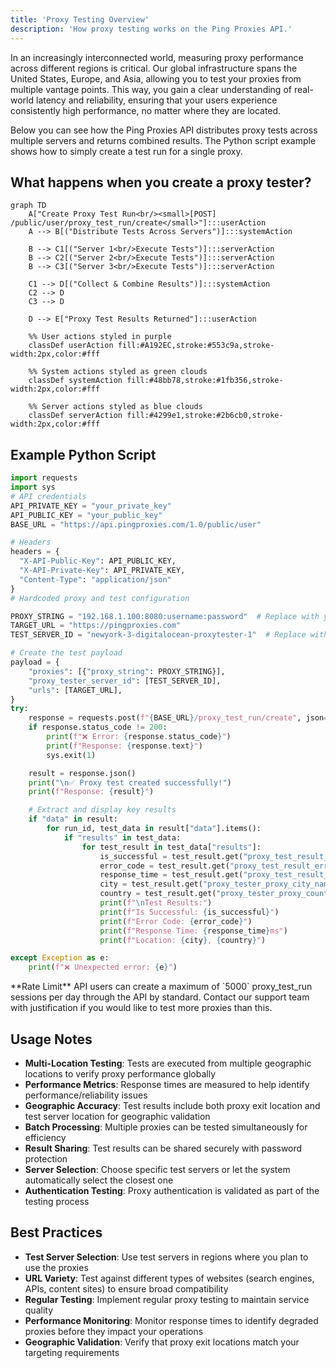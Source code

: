 ```yaml
---
title: 'Proxy Testing Overview'
description: 'How proxy testing works on the Ping Proxies API.'
---
```


In an increasingly interconnected world, measuring proxy performance across different regions is critical. Our global infrastructure spans the United States, Europe, and Asia, allowing you to test your proxies from multiple vantage points. This way, you gain a clear understanding of real-world latency and reliability, ensuring that your users experience consistently high performance, no matter where they are located.

Below you can see how the Ping Proxies API distributes proxy tests across multiple servers and returns combined results.
The Python script example shows how to simply create a test run for a single proxy.

## What happens when you create a proxy tester? 

```mermaid
graph TD
    A["Create Proxy Test Run<br/><small>[POST] /public/user/proxy_test_run/create</small>"]:::userAction
    A --> B[("Distribute Tests Across Servers")]:::systemAction
    
    B --> C1[("Server 1<br/>Execute Tests")]:::serverAction
    B --> C2[("Server 2<br/>Execute Tests")]:::serverAction
    B --> C3[("Server 3<br/>Execute Tests")]:::serverAction
    
    C1 --> D[("Collect & Combine Results")]:::systemAction
    C2 --> D
    C3 --> D
    
    D --> E["Proxy Test Results Returned"]:::userAction
    
    %% User actions styled in purple
    classDef userAction fill:#A192EC,stroke:#553c9a,stroke-width:2px,color:#fff
    
    %% System actions styled as green clouds
    classDef systemAction fill:#48bb78,stroke:#1fb356,stroke-width:2px,color:#fff
    
    %% Server actions styled as blue clouds
    classDef serverAction fill:#4299e1,stroke:#2b6cb0,stroke-width:2px,color:#fff
```
## Example Python Script

```python
import requests
import sys
# API credentials
API_PRIVATE_KEY = "your_private_key"
API_PUBLIC_KEY = "your_public_key"
BASE_URL = "https://api.pingproxies.com/1.0/public/user"

# Headers
headers = {
  "X-API-Public-Key": API_PUBLIC_KEY,
  "X-API-Private-Key": API_PRIVATE_KEY,
  "Content-Type": "application/json"
}
# Hardcoded proxy and test configuration

PROXY_STRING = "192.168.1.100:8080:username:password"  # Replace with your actual proxy
TARGET_URL = "https://pingproxies.com"
TEST_SERVER_ID = "newyork-3-digitalocean-proxytester-1"  # Replace with actual server ID

# Create the test payload
payload = {
    "proxies": [{"proxy_string": PROXY_STRING}],
    "proxy_tester_server_id": [TEST_SERVER_ID],
    "urls": [TARGET_URL],
}
try:
    response = requests.post(f"{BASE_URL}/proxy_test_run/create", json=payload, headers=headers)
    if response.status_code != 200:
        print(f"❌ Error: {response.status_code}")
        print(f"Response: {response.text}")
        sys.exit(1)

    result = response.json()
    print("\n✅ Proxy test created successfully!")
    print(f"Response: {result}")

    # Extract and display key results
    if "data" in result:
        for run_id, test_data in result["data"].items():
            if "results" in test_data:
                for test_result in test_data["results"]:
                    is_successful = test_result.get("proxy_test_result_is_successful", "N/A")
                    error_code = test_result.get("proxy_test_result_error_code", "N/A")
                    response_time = test_result.get("proxy_test_result_response_time", "N/A")
                    city = test_result.get("proxy_tester_proxy_city_name", "N/A")
                    country = test_result.get("proxy_tester_proxy_country_id", "N/A")
                    print(f"\nTest Results:")
                    print(f"Is Successful: {is_successful}")
                    print(f"Error Code: {error_code}")
                    print(f"Response Time: {response_time}ms")
                    print(f"Location: {city}, {country}")

except Exception as e:
    print(f"❌ Unexpected error: {e}")
```
<Warning>
  **Rate Limit** API users can create a maximum of `5000` proxy_test_run sessions per day through the API by standard. Contact our support team with justification if you would like to test more proxies than this.
</Warning>

## Usage Notes

- **Multi-Location Testing**: Tests are executed from multiple geographic locations to verify proxy performance globally
- **Performance Metrics**: Response times are measured to help identify performance/reliability issues
- **Geographic Accuracy**: Test results include both proxy exit location and test server location for geographic validation
- **Batch Processing**: Multiple proxies can be tested simultaneously for efficiency
- **Result Sharing**: Test results can be shared securely with password protection
- **Server Selection**: Choose specific test servers or let the system automatically select the closest one
- **Authentication Testing**: Proxy authentication is validated as part of the testing process

## Best Practices

- **Test Server Selection**: Use test servers in regions where you plan to use the proxies
- **URL Variety**: Test against different types of websites (search engines, APIs, content sites) to ensure broad compatibility
- **Regular Testing**: Implement regular proxy testing to maintain service quality
- **Performance Monitoring**: Monitor response times to identify degraded proxies before they impact your operations
- **Geographic Validation**: Verify that proxy exit locations match your targeting requirements
